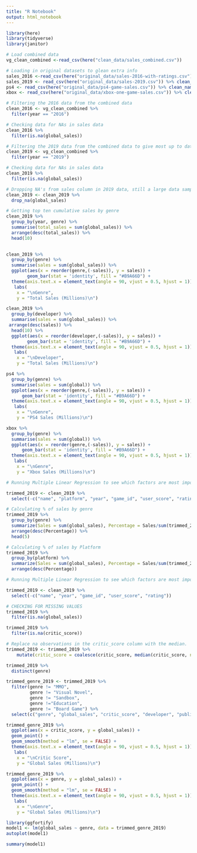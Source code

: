 ```yaml
---
title: "R Notebook"
output: html_notebook
---
```

```r
library(here)
library(tidyverse)
library(janitor)
```

```r
# Load combined data
vg_clean_combined <-read_csv(here("clean_data/sales_combined.csv"))
```

```r
# Loading in original datasets to glean extra info
sales_2016 <-read_csv(here("original_data/sales-2016-with-ratings.csv")) %>% clean_names()
sales_2019 <- read_csv(here("original_data/sales-2019.csv")) %>% clean_names()
ps4 <- read_csv(here("original_data/ps4-game-sales.csv")) %>% clean_names()
xbox <- read_csv(here("original_data/xbox-one-game-sales.csv")) %>% clean_names()
```

```r
# Filtering the 2016 data from the combined data 
clean_2016 <- vg_clean_combined %>% 
  filter(year == "2016")
```

```r
# Checking data for NAs in sales data
clean_2016 %>% 
  filter(is.na(global_sales))
```


```r
# Filtering the 2019 data from the combined data to give most up to date combined sales data
clean_2019 <- vg_clean_combined %>% 
  filter(year == "2019")
```

```r
# Checking data for NAs in sales data
clean_2019 %>% 
  filter(is.na(global_sales))
```

```r
# Dropping NA's from sales column in 2019 data, still a large data sample
clean_2019 <- clean_2019 %>% 
  drop_na(global_sales)
```

```r
# Getting top ten cumulative sales by genre
clean_2019 %>%
  group_by(year, genre) %>% 
  summarise(total_sales = sum(global_sales)) %>% 
  arrange(desc(total_sales)) %>% 
  head(10)
  
```
```r
clean_2019 %>%
  group_by(genre) %>% 
  summarise(sales = sum(global_sales)) %>% 
  ggplot(aes(x = reorder(genre,(-sales)), y = sales)) + 
		geom_bar(stat = 'identity', fill = "#B9A66D") +
  theme(axis.text.x = element_text(angle = 90, vjust = 0.5, hjust = 1)) +
   labs(
    x = "\nGenre",
    y = "Total Sales (Millions)\n") 
```

```r
clean_2019 %>%
  group_by(developer) %>% 
  summarise(sales = sum(global_sales)) %>% 
 arrange(desc(sales)) %>% 
  head(10) %>% 
  ggplot(aes(x = reorder(developer,(-sales)), y = sales)) + 
		geom_bar(stat = 'identity', fill = "#B9A66D") +
  theme(axis.text.x = element_text(angle = 90, vjust = 0.5, hjust = 1)) +
   labs(
    x = "\nDeveloper",
    y = "Total Sales (Millions)\n") 
```

```r
ps4 %>%
  group_by(genre) %>% 
  summarise(sales = sum(global)) %>% 
  ggplot(aes(x = reorder(genre,(-sales)), y = sales)) + 
	  geom_bar(stat = 'identity', fill = "#B9A66D") +
  theme(axis.text.x = element_text(angle = 90, vjust = 0.5, hjust = 1)) +
   labs(
    x = "\nGenre",
    y = "PS4 Sales (Millions)\n") 
```

```r
xbox %>%
  group_by(genre) %>% 
  summarise(sales = sum(global)) %>% 
  ggplot(aes(x = reorder(genre,(-sales)), y = sales)) + 
	  geom_bar(stat = 'identity', fill = "#B9A66D") +
  theme(axis.text.x = element_text(angle = 90, vjust = 0.5, hjust = 1)) +
   labs(
    x = "\nGenre",
    y = "Xbox Sales (Millions)\n") 
```

```r
# Running Multiple Linear Regression to see which factors are most important in sales

trimmed_2019 <- clean_2019 %>%
  select(-c("name", "platform", "year", "game_id", "user_score", "rating"))
```
 
```r
# Calculating % of sales by genre
trimmed_2019 %>% 
  group_by(genre) %>% 
  summarize(Sales = sum(global_sales), Percentage = Sales/sum(trimmed_2019$global_sales) * 100) %>%
  arrange(desc(Percentage)) %>% 
  head(5)
```

```r
# Calculating % of sales by Platform
trimmed_2019 %>% 
  group_by(platform) %>% 
  summarize(Sales = sum(global_sales), Percentage = Sales/sum(trimmed_2019$global_sales) * 100) %>%
  arrange(desc(Percentage)) 
```


```r
# Running Multiple Linear Regression to see which factors are most important in sales

trimmed_2019 <- clean_2019 %>%
  select(-c("name", "year", "game_id", "user_score", "rating"))
```
 
```r
# CHECKING FOR MISSING VALUES
trimmed_2019 %>% 
  filter(is.na(global_sales))
```

```r
trimmed_2019 %>% 
  filter(is.na(critic_score))
```

```r
# Replace na observations in the critic_score column with the median.
trimmed_2019 <- trimmed_2019 %>%
    mutate(critic_score = coalesce(critic_score, median(critic_score, na.rm = TRUE))) 
```

```r
trimmed_2019 %>% 
  distinct(genre)
```

```r
trimmed_genre_2019 <- trimmed_2019 %>% 
  filter(genre != "MMO", 
         genre != "Visual Novel",
         genre != "Sandbox", 
         genre !="Education",
         genre != "Board Game") %>%
  select(c("genre", "global_sales", "critic_score", "developer", "publisher", "year_of_release"))
```

```r
trimmed_genre_2019 %>%
  ggplot(aes(x = critic_score, y = global_sales)) +
  geom_point() +
  geom_smooth(method = "lm", se = FALSE) +
  theme(axis.text.x = element_text(angle = 90, vjust = 0.5, hjust = 1)) +
   labs(
    x = "\nCritic Score",
    y = "Global Sales (Millions)\n") 
```

```r
trimmed_genre_2019 %>%
  ggplot(aes(x = genre, y = global_sales)) +
  geom_point() +
  geom_smooth(method = "lm", se = FALSE) +
  theme(axis.text.x = element_text(angle = 90, vjust = 0.5, hjust = 1)) +
   labs(
    x = "\nGenre",
    y = "Global Sales (Millions)\n")
```

```r
library(ggfortify)
model1 <- lm(global_sales ~ genre, data = trimmed_genre_2019)
autoplot(model1)
```

```r
summary(model1)
```

